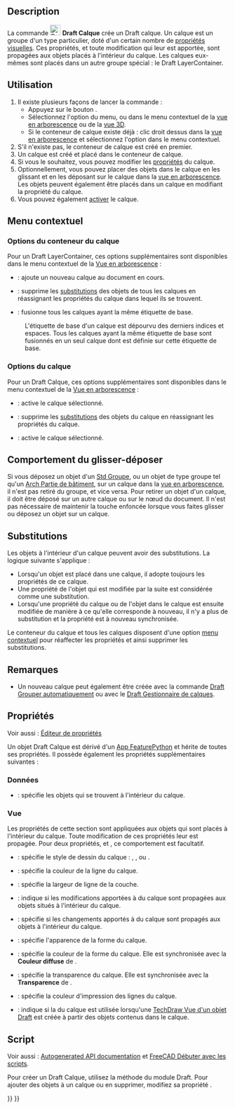 <languages/>

{{Docnav/fr
|[[Draft_ToggleGrid/fr|Basculer la grille]]
|[[Draft_LayerManager/fr|Gestionnaire de calques]]
|[[Draft_Workbench/fr|Atelier Draft]]
|IconL=Draft_ToggleGrid.svg
|IconR=Draft_LayerManager.svg
|IconC=Workbench_Draft.svg
}}

{{GuiCommand/fr
|Name=Draft Layer
|Name/fr=Draft Calque
|MenuLocation=Utilitaires → Créer un calque
|Workbenches=[[Draft_Workbench/fr|Draft]]
|Version=0.19
|SeeAlso=[[Draft_AutoGroup/fr|Draft Grouper automatiquement]], [[Draft_LayerManager/fr|Draft Gestionnaire de calques]]
}}

==Description==

La commande [[Image:Draft_Layer.svg|24px]] '''Draft Calque''' crée un Draft calque. Un calque est un groupe d'un type particulier, doté d'un certain nombre de [[#Vue|propriétés visuelles]]. Ces propriétés, et toute modification qui leur est apportée, sont propagées aux objets placés à l'intérieur du calque. Les calques eux-mêmes sont placés dans un autre groupe spécial : le Draft LayerContainer.

<span id="Usage"></span>
==Utilisation==

<div class="mw-translate-fuzzy">
# Il existe plusieurs façons de lancer la commande :
#* Appuyez sur le bouton {{Button|[[Image:Draft_Layer.svg|16px]] [[Draft_Layer/fr|Créer un calque]]}}.
#* Sélectionnez l'option {{MenuCommand|Utilitaires → [[Image:Draft_Layer.svg|16px]] Créer un calque}} du menu, ou dans le menu contextuel de la [[Tree_view/fr|vue en arborescence]] ou de la [[3D_view/fr|vue 3D]].
#* Si le conteneur de calque existe déjà : clic droit dessus dans la [[Tree_view/fr|vue en arborescence]] et sélectionnez l'option {{MenuCommand|[[Image:Draft_NewLayer.svg|16px]] Ajouter un nouveau calque}} dans le menu contextuel.
# S'il n'existe pas, le conteneur de calque est créé en premier.
# Un calque est créé et placé dans le conteneur de calque.
# Si vous le souhaitez, vous pouvez modifier les [[#Propri.C3.A9t.C3.A9s|propriétés]] du calque.
# Optionnellement, vous pouvez placer des objets dans le calque en les glissant et en les déposant sur le calque dans la [[Tree_view/fr|vue en arborescence]]. Les objets peuvent également être placés dans un calque en modifiant la propriété {{PropertyData|Group}} du calque.
# Vous pouvez également [[#Options_du_calque|activer]] le calque.
</div>

<span id="Context_menu"></span>
== Menu contextuel ==

<span id="Layer_container_options"></span>
=== Options du conteneur du calque ===

Pour un Draft LayerContainer, ces options supplémentaires sont disponibles dans le menu contextuel de la [[Tree_view/fr|Vue en arborescence]] :

* {{MenuCommand|[[Image:Draft_NewLayer.svg|16px]] Ajouter un nouveau calque}} : ajoute un nouveau calque au document en cours.
* {{MenuCommand|[[Image:Draft_SetStyle.svg|16px]] Réassigner les propriétés de tous les calques}} : supprime les [[#Substitutions|substitutions]] des objets de tous les calques en réassignant les propriétés du calque dans lequel ils se trouvent. {{Version/fr|1.1}}
* {{MenuCommand|[[Image:Draft_Layers.svg|16px]] Fusionner les doublons de calques}} : fusionne tous les calques ayant la même étiquette de base.
: L'étiquette de base d'un calque est {{PropertyData|Label}} dépourvu des derniers indices et espaces. Tous les calques ayant la même étiquette de base sont fusionnés en un seul calque dont {{PropertyData|Label}} est définie sur cette étiquette de base.

<span id="Layer_options"></span>
=== Options du calque ===

Pour un Draft Calque, ces options supplémentaires sont disponibles dans le menu contextuel de la [[Tree_view/fr|Vue en arborescence]] :

* {{MenuCommand|[[Image:button_right.svg|16px]] [[Draft_AutoGroup/fr|Activer ce calque]]}} : active le calque sélectionné.
* {{MenuCommand|[[Image:Draft_SetStyle.svg|16px]] Réassigner les propriétés du calque}} : supprime les [[#Substitutions|substitutions]] des objets du calque en réassignant les propriétés du calque. {{Version/fr|1.1}}
* {{MenuCommand|[[Image:Draft_SelectGroup.svg|16px]] [[Draft_SelectGroup/fr|Sélectionner le contenu du calque]]}} : active le calque sélectionné.

<span id="Drag_and_drop_behavior"></span>
== Comportement du glisser-déposer ==

{{Version/fr|0.21}}

Si vous déposez un objet d'un [[Std_Group/fr|Std Groupe]], ou un objet de type groupe tel qu'un [[Arch_BuildingPart/fr|Arch Partie de bâtiment]], sur un calque dans la [[Tree_view/fr|vue en arborescence]], il n'est pas retiré du groupe, et vice versa. Pour retirer un objet d'un calque, il doit être déposé sur un autre calque ou sur le nœud du document. Il n'est pas nécessaire de maintenir la touche {{KEY|Ctrl}} enfoncée lorsque vous faites glisser ou déposez un objet sur un calque.

<span id="Overrides"></span>
==Substitutions==

{{Version/fr|1.0}}

Les objets à l'intérieur d'un calque peuvent avoir des substitutions. La logique suivante s'applique :
* Lorsqu'un objet est placé dans une calque, il adopte toujours les propriétés de ce calque.
* Une propriété de l'objet qui est modifiée par la suite est considérée comme une substitution.
* Lorsqu'une propriété du calque ou de l'objet dans le calque est ensuite modifiée de manière à ce qu'elle corresponde à nouveau, il n'y a plus de substitution et la propriété est à nouveau synchronisée.

Le conteneur du calque et tous les calques disposent d'une option [[#Menu_contextuel|menu contextuel]] pour réaffecter les propriétés et ainsi supprimer les substitutions.

<span id="Notes"></span>
== Remarques ==

* Un nouveau calque peut également être créée avec la commande [[Draft_AutoGroup/fr|Draft Grouper automatiquement]] ou avec le [[Draft_LayerManager/fr|Draft Gestionnaire de calques]].

<span id="Properties"></span>
== Propriétés ==

Voir aussi : [[Property_editor/fr|Éditeur de propriétés]]

Un objet Draft Calque est dérivé d'un [[App_FeaturePython/fr|App FeaturePython]] et hérite de toutes ses propriétés. Il possède également les propriétés supplémentaires suivantes :

<span id="Data"></span>
=== Données ===

{{TitleProperty|Layer}}

* {{PropertyData|Group|LinkList}} : spécifie les objets qui se trouvent à l'intérieur du calque.

<span id="View"></span>
=== Vue ===

{{TitleProperty|Layer}}

Les propriétés de cette section sont appliquées aux objets qui sont placés à l'intérieur du calque. Toute modification de ces propriétés leur est propagée. Pour deux propriétés, {{PropertyView|Line Color}} et {{PropertyView|Shape Color}}, ce comportement est facultatif.

* {{PropertyView|Draw Style|Enumeration}} : spécifie le style de dessin du calque : {{value|Solid}}, {{value|Dashed}}, {{value|Dotted}} ou {{value|Dashdot}}.
* {{PropertyView|Line Color|Color}} : spécifie la couleur de la ligne du calque.
* {{PropertyView|Line Width|Float}} : spécifie la largeur de ligne de la couche.
* {{PropertyView|Override Line Color Children|Bool}} : indique si les modifications apportées à {{PropertyView|Line Color}} du calque sont propagées aux objets situés à l'intérieur du calque.
* {{PropertyView|Override Shape Appearance Children|Bool}} : spécifie si les changements apportés à {{PropertyView|Shape Appearance}} du calque sont propagés aux objets à l'intérieur du calque. {{Version/fr|1.0}}
* {{PropertyView|Shape Appearance|MaterialList}} : spécifie l'apparence de la forme du calque. {{Version/fr|1.0}}
* {{PropertyView|Shape Color|Color|hidden}} : spécifie la couleur de la forme du calque. Elle est synchronisée avec la '''Couleur diffuse''' de {{PropertyView|Shape Appearance}}.
* {{PropertyView|Transparence|Percent}} : spécifie la transparence du calque. Elle est synchronisée avec la '''Transparence''' de {{PropertyView|Shape Appearance}}.

{{TitleProperty|Print}}

* {{PropertyView|Line Print Color|Color}} : spécifie la couleur d'impression des lignes du calque.
* {{PropertyView|Use Print Color|Bool}} : indique si la {{PropertyView|Line Print Color|}} du calque est utilisée lorsqu'une [[TechDraw_DraftView/fr|TechDraw Vue d'un objet Draft]] est créée à partir des objets contenus dans le calque.

<span id="Scripting"></span>
== Script ==

Voir aussi : [https://freecad.github.io/SourceDoc/ Autogenerated API documentation] et [[FreeCAD_Scripting_Basics/fr|FreeCAD Débuter avec les scripts]].

Pour créer un Draft Calque, utilisez la méthode {{incode|make_layer}} du module Draft. Pour ajouter des objets à un calque ou en supprimer, modifiez sa propriété {{incode|Group}}.

{{Code|code=
import FreeCAD as App
import Draft

doc = App.newDocument()

layer = Draft.make_layer(line_color=(1.0, 0.0, 0.0, 0.0),
                         shape_color=(1.0, 1.0, 0.0, 0.0))

polygon1 = Draft.make_polygon(5, radius=1000)
polygon2 = Draft.make_polygon(3, radius=500)
polygon3 = Draft.make_polygon(6, radius=220)
layer.Group = [polygon1, polygon2, polygon3]

doc.recompute()
}}


{{Docnav/fr
|[[Draft_ToggleGrid/fr|Basculer la grille]]
|[[Draft_LayerManager/fr|Gestionnaire de calques]]
|[[Draft_Workbench/fr|Atelier Draft]]
|IconL=Draft_ToggleGrid.svg
|IconR=Draft_LayerManager.svg
|IconC=Workbench_Draft.svg
}}

{{Draft Tools navi{{#translation:}}}}
{{Userdocnavi{{#translation:}}}}